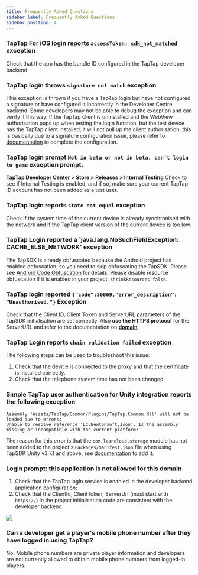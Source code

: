 ```yaml
---
title: Frequently Asked Questions
sidebar_label: Frequently Asked Questions
sidebar_position: 4
---
```




### TapTap For iOS login reports `accessToken: sdk_not_matched` exception
Check that the app has the bundle ID configured in the TapTap developer backend.

### TapTap login throws `signature not match` exception
This exception is thrown if you have a TapTap login but have not configured a signature or have configured it incorrectly in the Developer Centre backend. Some developers may not be able to debug the exception and can verify it this way: If the TapTap client is uninstalled and the WebView authorisation pops up when testing the login function, but the test device has the TapTap client installed, it will not pull up the client authorisation, this is basically due to a signature configuration issue, please refer to [documentation](/sdk/start/quickstart/#configure-signature-certificate) to complete the configuration.

### TapTap login prompt `Not in beta or not in beta, can't login to game` exception prompt.
**TapTap Developer Center > Store > Releases > Internal Testing** Check to see if Internal Testing is enabled, and if so, make sure your current TapTap ID account has not been added as a test user.

### TapTap login reports `state not equal` exception
Check if the system time of the current device is already synchronised with the network and if the TapTap client version of the current device is too low.

### TapTap Login reported a `java.lang.NoSuchFieldException: CACHE_ELSE_NETWORK' exception
The TapSDK is already obfuscated because the Android project has enabled obfuscation, so you need to skip obfuscating the TapSDK. Please see [Android Code Obfuscation](/sdk/start/quickstart/#android-code-obfuscation) for details. Please disable resource obfuscation if it is enabled in your project, `shrinkResources false`.

### TapTap login reported `{"code":36869,"error_description": "Unauthorised."}` Exception
Check that the Client ID, Client Token and ServerURL parameters of the TapSDK initialisation are set correctly. Also **use the HTTPS protocol** for the ServerURL and refer to the documentation on **[domain](/sdk/start/get-ready/#domain)**.

### TapTap Login reports `chain validation failed` exception
The following steps can be used to troubleshoot this issue:
1. Check that the device is connected to the proxy and that the certificate is installed correctly.
2. Check that the telephone system time has not been changed.

### Simple TapTap user authentication for Unity integration reports the following exception

```
Assembly 'Assets/TapTap/Common/Plugins/TapTap.Common.dll' will not be loaded due to errors:
Unable to resolve reference 'LC.Newtonsoft.Json'. Is the assembly missing or incompatible with the current platform?
```
The reason for this error is that the `com.leancloud.storage` module has not been added to the project's `Packages/manifest.json` file when using TapSDK Unity v3.7.1 and above, see [documentation](/sdk/taptap-login/guide/tap-login/#getting-the-sdk) to add it.

### Login prompt: this application is not allowed for this domain

1. Check that the TapTap login service is enabled in the developer backend application configuration;
2. Check that the ClientId, ClientToken, ServerUrl (must start with `https://`) in the project initialisation code are consistent with the developer backend.


![](https://dc-file.leanticket.cn/VIFonJ9YOJ4SAXb3WdVhMYWlF84xGKkN/CF18E02C-C819-4940-9C9B-60050062EDD0.png)

### Can a developer get a player's mobile phone number after they have logged in using TapTap?

No. Mobile phone numbers are private player information and developers are not currently allowed to obtain mobile phone numbers from logged-in players.